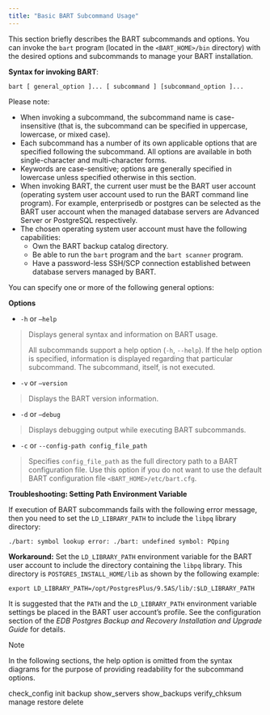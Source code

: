 ```yaml
---
title: "Basic BART Subcommand Usage"
---
```


<div id="basic_bart_subcommand_usage" class="registered_link"></div>

This section briefly describes the BART subcommands and options. You can invoke the `bart` program (located in the `<BART_HOME>/bin` directory) with the desired options and subcommands to manage your BART installation.

**Syntax for invoking BART**:

`bart [ general_option ]... [ subcommand ] [subcommand_option ]...`

Please note:

-   When invoking a subcommand, the subcommand name is case-insensitive (that is, the subcommand can be specified in uppercase, lowercase, or mixed case).
-   Each subcommand has a number of its own applicable options that are specified following the subcommand. All options are available in both single-character and multi-character forms.
-   Keywords are case-sensitive; options are generally specified in lowercase unless specified otherwise in this section.
-   When invoking BART, the current user must be the BART user account (operating system user account used to run the BART command line program). For example, enterprisedb or postgres can be selected as the BART user account when the managed database servers are Advanced Server or PostgreSQL respectively.
-   The chosen operating system user account must have the following capabilities:
    -   Own the BART backup catalog directory.
    -   Be able to run the `bart` program and the `bart scanner` program.
    -   Have a password-less SSH/SCP connection established between database servers managed by BART.

You can specify one or more of the following general options:

**Options**

-   `-h` or `–help`

> Displays general syntax and information on BART usage.
>
> All subcommands support a help option (`-h`, `--help`). If the help option is specified, information is displayed regarding that particular subcommand. The subcommand, itself, is not executed.

-   `-v` or `–version`

> Displays the BART version information.

-   `-d` or `–debug`

> Displays debugging output while executing BART subcommands.

-   `-c` or `--config-path config_file_path`

> Specifies `config_file_path` as the full directory path to a BART configuration file. Use this option if you do not want to use the default BART configuration file `<BART_HOME>/etc/bart.cfg`.

**Troubleshooting: Setting Path Environment Variable**

If execution of BART subcommands fails with the following error message, then you need to set the `LD_LIBRARY_PATH` to include the `libpq` library directory:

`./bart: symbol lookup error: ./bart: undefined symbol: PQping`

**Workaround:** Set the `LD_LIBRARY_PATH` environment variable for the BART user account to include the directory containing the `libpq` library. This directory is `POSTGRES_INSTALL_HOME/lib` as shown by the following example:

`export LD_LIBRARY_PATH=/opt/PostgresPlus/9.5AS/lib/:$LD_LIBRARY_PATH`

It is suggested that the `PATH` and the `LD_LIBRARY_PATH` environment variable settings be placed in the BART user account’s profile. See the configuration section of the *EDB Postgres Backup and Recovery Installation and Upgrade Guide* for details.

<div class="note">

<div class="title">

Note

</div>

In the following sections, the help option is omitted from the syntax diagrams for the purpose of providing readability for the subcommand options.

</div>

<div class="toctree" maxdepth="3">

check_config init backup show_servers show_backups verify_chksum manage restore delete

</div>
